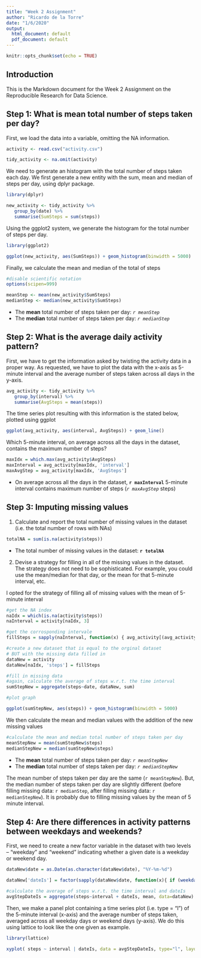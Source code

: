 ```yaml
---
title: "Week 2 Assignment"
author: "Ricardo de la Torre"
date: "1/6/2020"
output:
  html_document: default
  pdf_document: default
---
```


```r
knitr::opts_chunk$set(echo = TRUE)
```

## Introduction

This is the Markdown document for the Week 2 Assignment on the Reproducible Research for Data Science.

## Step 1: What is mean total number of steps taken per day?

First, we load the data into a variable, omitting the NA information.

```r

activity <- read.csv("activity.csv")

tidy_activity <- na.omit(activity)

```

We need to generate an histogram with the total number of steps taken each day. We first generate a new entity with the sum, mean and median of steps per day, using dplyr package.

```r

library(dplyr)

new_activity <- tidy_activity %>% 
   group_by(date) %>% 
   summarise(SumSteps = sum(steps))

```

Using the ggplot2 system, we generate the histogram for the total number of steps per day.

```r

library(ggplot2)

ggplot(new_activity, aes(SumSteps)) + geom_histogram(binwidth = 5000)

```

Finally, we calculate the mean and median of the total of steps

```r

#disable scientific notation
options(scipen=999)

meanStep <- mean(new_activity$SumSteps)
medianStep <- median(new_activity$SumSteps)


```

* The __mean__ total number of steps taken per day: _`r meanStep`_
* The __median__ total number of steps taken per day: _`r medianStep`_

## Step 2: What is the average daily activity pattern?

First, we have to get the information asked by twisting the activity data in a proper way. As requested, we have to plot the data with the x-axis as 5-minute interval and the average number of steps taken across all days in the y-axis.

```r

avg_activity <- tidy_activity %>% 
   group_by(interval) %>% 
   summarise(AvgSteps = mean(steps))

```

The time series plot resulting with this information is the stated below, plotted using ggplot

```r

ggplot(avg_activity, aes(interval, AvgSteps)) + geom_line()

```

Which 5-minute interval, on average across all the days in the dataset, contains the maximum number of steps?

```r

maxIdx = which.max(avg_activity$AvgSteps)
maxInterval = avg_activity[maxIdx, 'interval']
maxAvgStep = avg_activity[maxIdx, 'AvgSteps']


```

* On average across all the days in the dataset, __`r maxInterval`__ 5-minute interval contains maximum number of steps (_`r maxAvgStep`_ steps)

## Step 3: Imputing missing values

1. Calculate and report the total number of missing values in the dataset (i.e. the total number of rows with NAs)

```r

totalNA = sum(is.na(activity$steps))

```
* The total number of missing values in the dataset: __`r totalNA`__

2. Devise a strategy for filling in all of the missing values in the dataset. The strategy does not need to be sophisticated. For example, you could use the mean/median for that day, or the mean for that 5-minute interval, etc.

I opted for the strategy of filling all of missing values with the mean of 5-minute interval

``` r

#get the NA index 
naIdx = which(is.na(activity$steps))
naInterval = activity[naIdx, 3] 

#get the corrosponding intervale
fillSteps = sapply(naInterval, function(x) { avg_activity[(avg_activity$interval==x), 2]})

#create a new dataset that is equal to the orginal dataset
# BUT with the missing data filled in 
dataNew = activity
dataNew[naIdx, 'steps'] = fillSteps 

#fill in missing data
#again, calculate the average of steps w.r.t. the time interval
sumStepNew = aggregate(steps~date, dataNew, sum)

#plot graph

ggplot(sumStepNew, aes(steps)) + geom_histogram(binwidth = 5000)

```

We then calculate the mean and median values with the addition of the new missing values

``` r

#calculate the mean and median total number of steps taken per day
meanStepNew = mean(sumStepNew$steps)
medianStepNew = median(sumStepNew$steps)

```

* The __mean__ total number of steps taken per day: _`r meanStepNew`_
* The __median__ total number of steps taken per day: _`r medianStepNew`_

The mean number of steps taken per day are the same (`r meanStepNew`). 
But, the median number of steps taken per day are slightly different (before filling missing data: `r medianStep`, after filling missing data: `r medianStepNew`). 
It is probably due to filling missing values by the mean of 5 minute interval.

## Step 4: Are there differences in activity patterns between weekdays and weekends?

First, we need to create a new factor variable in the dataset with two levels -- "weekday" and "weekend" indicating whether a given date is a weekday or weekend day.

``` r

dataNew$date = as.Date(as.character(dataNew$date), "%Y-%m-%d")

dataNew['dateIs'] = factor(sapply(dataNew$date, function(x){ if (weekdays(x) == "domingo" | weekdays(x) == "sabado") { "weekend" } else { "weekday"} }))

#calculate the average of steps w.r.t. the time interval and dateIs
avgStepDateIs = aggregate(steps~interval + dateIs, mean, data=dataNew)

```

Then, we make a panel plot containing a time series plot (i.e. type = "l") of the 5-minute interval (x-axis) and the average number of steps taken, averaged across all weekday days or weekend days (y-axis). We do this using lattice to look like the one given as example.

``` r

library(lattice)

xyplot( steps ~ interval | dateIs, data = avgStepDateIs, type="l", layout=c(1,2), xlab="Interval", ylab="Number of steps")

```